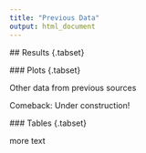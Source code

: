 ```yaml
---
title: "Previous Data"
output: html_document
---
```


 ## Results {.tabset}
 
 ### Plots {.tabset}
 
 Other data from previous sources
 
 Comeback: Under construction!
 
 ### Tables {.tabset}
 
 more text